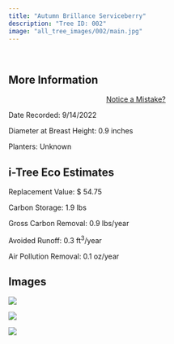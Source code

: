 ```yaml
---
title: "Autumn Brillance Serviceberry"
description: "Tree ID: 002"
image: "all_tree_images/002/main.jpg"
---
```


<br>

## **More Information**

::: column-margin
<center><a class="button" href="https://forms.gle/W6f5nwYxrM33hF4f7">Notice a Mistake?</a></center>
:::

Date Recorded: 9/14/2022

Diameter at Breast Height: 0.9 inches

Planters: Unknown

## **i-Tree Eco Estimates**

Replacement Value: \$ 54.75

Carbon Storage: 1.9 lbs

Gross Carbon Removal: 0.9 lbs/year

Avoided Runoff: 0.3 ft<sup>3</sup>/year

Air Pollution Removal: 0.1 oz/year

## **Images**

![](all_tree_images/002/IMG_6319.jpg)

![](all_tree_images/002/IMG_6324.jpg)

![](all_tree_images/002/main.jpg)
